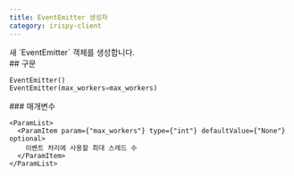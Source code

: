 ```yaml
---
title: EventEmitter 생성자
category: irispy-client
---
```


<Section>
  새 `EventEmitter` 객체를 생성합니다.
</Section>
<Section>
  ## 구문

  ~~~py
  EventEmitter()
  EventEmitter(max_workers=max_workers)
  ~~~

  <Section>
    ### 매개변수

    <ParamList>
      <ParamItem param={"max_workers"} type={"int"} defaultValue={"None"} optional>
        이벤트 처리에 사용할 최대 스레드 수
      </ParamItem>
    </ParamList>
  </Section>
</Section>